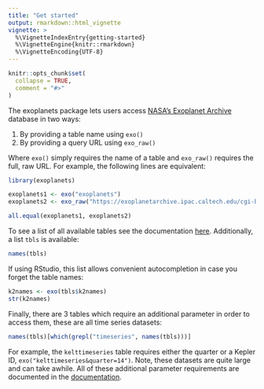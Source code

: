 ```yaml
---
title: "Get started"
output: rmarkdown::html_vignette
vignette: >
  %\VignetteIndexEntry{getting-started}
  %\VignetteEngine{knitr::rmarkdown}
  %\VignetteEncoding{UTF-8}
---
```


```r
knitr::opts_chunk$set(
  collapse = TRUE,
  comment = "#>"
)
```

The exoplanets package lets users access [NASA's Exoplanet Archive](https://exoplanetarchive.ipac.caltech.edu/index.html) database in two ways:

1. By providing a table name using `exo()`
2. By providing a query URL using `exo_raw()`

Where `exo()` simply requires the name of a table and `exo_raw()` requires the full, raw URL. For example, the following lines are equivalent:

```r
library(exoplanets)

exoplanets1 <- exo("exoplanets")
exoplanets2 <- exo_raw("https://exoplanetarchive.ipac.caltech.edu/cgi-bin/nstedAPI/nph-nstedAPI?table=exoplanets")

all.equal(exoplanets1, exoplanets2)
```

To see a list of all available tables see the documentation [here](https://exoplanetarchive.ipac.caltech.edu/docs/program_interfaces.html). Additionally, a list `tbls` is available:

```r
names(tbls)
```

If using RStudio, this list allows convenient autocompletion in case you forget the table names:

```r
k2names <- exo(tbls$k2names)
str(k2names)
```

Finally, there are 3 tables which require an additional parameter in order to access them, these are all time series datasets:

```r
names(tbls)[which(grepl("timeseries", names(tbls)))]
```

For example, the `kelttimeseries` table requires either the quarter or a Kepler ID, `exo("kelttimeseries&quarter=14")`. Note, these datasets are quite large and can take awhile. All of these additional parameter requirements are documented in the [documentation](https://exoplanetarchive.ipac.caltech.edu/docs/program_interfaces.html).



